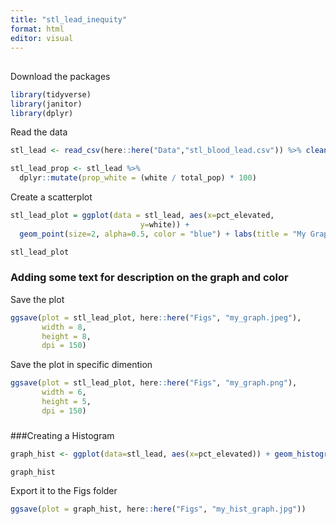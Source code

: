 ```yaml
---
title: "stl_lead_inequity"
format: html
editor: visual
---
```


## 

Download the packages

```r
library(tidyverse)
library(janitor)
library(dplyr)
```

Read the data

```r
stl_lead <- read_csv(here::here("Data","stl_blood_lead.csv")) %>% clean_names()

```

```r

stl_lead_prop <- stl_lead %>%
  dplyr::mutate(prop_white = (white / total_pop) * 100) 


```

Create a scatterplot

```r
stl_lead_plot = ggplot(data = stl_lead, aes(x=pct_elevated,
                             y=white)) +
  geom_point(size=2, alpha=0.5, color = "blue") + labs(title = "My Graph")

stl_lead_plot
```

### Adding some text for description on the graph and color

Save the plot

```r
ggsave(plot = stl_lead_plot, here::here("Figs", "my_graph.jpeg"),
       width = 8,
       height = 8,
       dpi = 150)
```

Save the plot in specific dimention

```r
ggsave(plot = stl_lead_plot, here::here("Figs", "my_graph.png"),
       width = 6,
       height = 5,
       dpi = 150)
```

### 

###Creating a Histogram

```r
graph_hist <- ggplot(data=stl_lead, aes(x=pct_elevated)) + geom_histogram(color="red", alpha = 0.8)

graph_hist
```

Export it to the Figs folder

```r
ggsave(plot = graph_hist, here::here("Figs", "my_hist_graph.jpg"))
```
